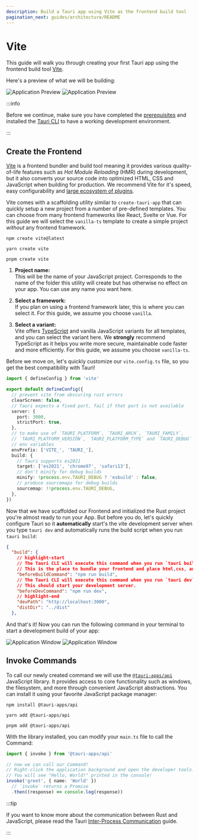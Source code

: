 ```yaml
---
description: Build a Tauri app using Vite as the frontend build tool
pagination_next: guides/architecture/README
---
```



# Vite

This guide will walk you through creating your first Tauri app using the frontend build tool [Vite].

<Intro />

Here's a preview of what we will be building:

![Application Preview](./vite-light.png#gh-light-mode-only)
![Application Preview](./vite-dark.png#gh-dark-mode-only)

:::info

Before we continue, make sure you have completed the [prerequisites] and installed the [Tauri CLI][tauri-cli] to have a working development environment.

:::

## Create the Frontend

[Vite] is a frontend bundler and build tool meaning it provides various quality-of-life features such as _Hot Module Reloading_ (HMR) during development, but it also converts your source code into optimized HTML, CSS and JavaScript when building for production. We recommend Vite for it's speed, easy configurability and [large ecosystem of plugins][awesome-vite].

Vite comes with a scaffolding utility similar to `create-tauri-app` that can quickly setup a new project from a number of pre-defined templates. You can choose from many frontend frameworks like React, Svelte or Vue. For this guide we will select the `vanilla-ts` template to create a simple project _without_ any frontend framework.

<Tabs groupId="package-manager">
  <TabItem value="npm" label="npm" default>

```shell
npm create vite@latest
```

  </TabItem>
  <TabItem value="yarn" label="yarn">

```shell
yarn create vite
```

  </TabItem>
  <TabItem value="pnpm" label="pnpm">

```shell
pnpm create vite
```

  </TabItem>
</Tabs>

1. **Project name:**  
   This will be the name of your JavaScript project. Corresponds to the name of the folder this utility will create but has otherwise no effect on your app. You can use any name you want here.

2. **Select a framework:**  
   If you plan on using a frontend framework later, this is where you can select it. For this guide, we assume you choose `vanilla`.

3. **Select a variant:**  
   Vite offers [TypeScript] and vanilla JavaScript variants for all templates, and you can select the variant here. We **strongly** recommend TypeScript as it helps you write more secure, maintainable code faster and more efficiently. For this guide, we assume you choose `vanilla-ts`.

Before we move on, let's quickly customize our `vite.config.ts` file, so you get the best compatibility with Tauri!

```typescript title=vite.config.ts
import { defineConfig } from 'vite'

export default defineConfig({
  // prevent vite from obscuring rust errors
  clearScreen: false,
  // Tauri expects a fixed port, fail if that port is not available
  server: {
    port: 3000,
    strictPort: true,
  },
  // to make use of `TAURI_PLATFORM`, `TAURI_ARCH`, `TAURI_FAMILY`,
  // `TAURI_PLATFORM_VERSION`, `TAURI_PLATFORM_TYPE` and `TAURI_DEBUG`
  // env variables
  envPrefix: ['VITE_', 'TAURI_'],
  build: {
    // Tauri supports es2021
    target: ['es2021', 'chrome97', 'safari13'],
    // don't minify for debug builds
    minify: !process.env.TAURI_DEBUG ? 'esbuild' : false,
    // produce sourcemaps for debug builds
    sourcemap: !!process.env.TAURI_DEBUG,
  },
})
```

<TauriInit
  webAssets="To be compatible with Vite's default config we will answer this with '../dist'."
  devServer="Because Vite's development server will listen on port 3000 by default we will answer this question with 'http://localhost:3000'."
/>

Now that we have scaffolded our Frontend and initialized the Rust project you're almost ready to run your App.
But before you do, let's quickly configure Tauri so it **automatically** start's the vite development server when you type `tauri dev` and automatically runs the build script when you run `tauri build`:

```json title=src-tauri/tauri.conf.json
{
  "build": {
    // highlight-start
    // The Tauri CLI will execute this command when you run `tauri build`.
    // This is the place to bundle your frontend and place html,css, and js files into the `distDir`.
    "beforeBuildCommand": "npm run build",
    // The Tauri CLI will execute this command when you run `tauri dev`.
    // This should start your development server.
    "beforeDevCommand": "npm run dev",
    // highlight-end
    "devPath": "http://localhost:3000",
    "distDir": "../dist"
  },
```

And that's it! Now you can run the following command in your terminal to start a development build of your app:

<Command name="dev" />

![Application Window](./vite-dev-light.png#gh-light-mode-only)
![Application Window](./vite-dev-dark.png#gh-dark-mode-only)

## Invoke Commands

<Commands />

To call our newly created command we will use the [`@tauri-apps/api`] JavaScript library. It provides access to core functionality such as windows, the filesystem, and more through convenient JavaScript abstractions. You can install it using your favorite JavaScript package manager:

<Tabs groupId="package-manager">
  <TabItem value="npm" label="npm" default>

```shell
npm install @tauri-apps/api
```

  </TabItem>
  <TabItem value="yarn" label="yarn">

```shell
yarn add @tauri-apps/api
```

  </TabItem>
  <TabItem value="pnpm" label="pnpm">

```shell
pnpm add @tauri-apps/api
```

  </TabItem>
</Tabs>

With the library installed, you can modify your `main.ts` file to call the Command:

```typescript title=src/main.ts
import { invoke } from '@tauri-apps/api'

// now we can call our Command!
// Right-click the application background and open the developer tools.
// You will see "Hello, World!" printed in the console!
invoke('greet', { name: 'World' })
  // `invoke` returns a Promise
  .then((response) => console.log(response))
```

:::tip

If you want to know more about the communication between Rust and JavaScript, please read the Tauri [Inter-Process Communication][inter-process-communication] guide.

:::

<!-- TODO: Show how you can add this and screenshots of what it looks like -->

[vite]: https://vitejs.dev
[cargo]: https://doc.rust-lang.org/cargo/
[typescript]: https://www.typescriptlang.org
[prerequisites]: ../prerequisites
[tauri-cli]: ../tauri-cli
[awesome-vite]: https://github.com/vitejs/awesome-vite#plugins
[`@tauri-apps/api`]: ../../../api/js/
[inter-process-communication]: ../../architecture/inter-process-communication
